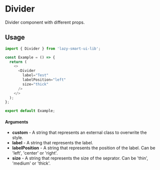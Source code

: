 # Divider

Divider component with different props.

## Usage

```ts
import { Divider } from 'lazy-smart-ui-lib';

const Example = () => {
  return (
    <>
      <Divider
        label="Test"
        labelPosition="left"
        size="thick"
      />
    </>
  );
};

export default Example;
```

#### Arguments

- **custom** - A string that represents an external class to overwrite the style.
- **label** - A string that represents the label.
- **labelPosition** - A string that represents the position of the label. Can be 'left', 'center' or 'right'.
- **size** -  A string that represents the size of the seprator. Can be 'thin', 'medium' or 'thick'.